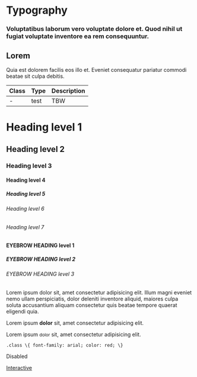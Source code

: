 # Typography

### Voluptatibus laborum vero voluptate dolore et. Quod nihil ut fugiat voluptate inventore ea rem consequuntur.

## Lorem

Quia est dolorem facilis eos illo et. Eveniet consequatur pariatur commodi beatae sit culpa debitis.

| Class | Type | Description |
| ----- | ---- | ----------- |
| -     | test | TBW         |

<Preview vertical>
<h1 class="heading-level-1">Heading level 1</h1>
<h2 class="heading-level-2">Heading level 2</h2>
<h3 class="heading-level-3">Heading level 3</h3>
<h4 class="heading-level-4">Heading level 4</h4>
<h5 class="heading-level-5">Heading level 5</h5>
<h6 class="heading-level-6">Heading level 6</h6>
<h6 class="heading-level-7">Heading level 7</h6>
<h4 class="eyebrow-heading-1">EYEBROW HEADING level 1</h4>
<h5 class="eyebrow-heading-2">EYEBROW HEADING level 2</h5>
<h6 class="eyebrow-heading-3">EYEBROW HEADING level 3</h6>
<p>Lorem ipsum dolor sit, amet consectetur adipisicing elit. Illum magni eveniet
  nemo ullam perspiciatis, dolor deleniti inventore aliquid, maiores culpa
  soluta accusantium aliquam consectetur quis beatae tempore quaerat eligendi
  quia.</p>
<p>Lorem ipsum <b>dolor</b> sit, <span class="u-bold">amet</span> consectetur
  adipisicing elit.</p>
<p>Lorem ipsum <small>dolor</small> sit,
  <span class="u-small">amet</span> consectetur adipisicing elit.</p>
<code>.class \{ font-family: arial; color: red; \}</code>
<p class="u-disabled">Disabled</p>
<a href="#" class="link">
  <span class="text">Interactive</span>
</a>

</Preview>
